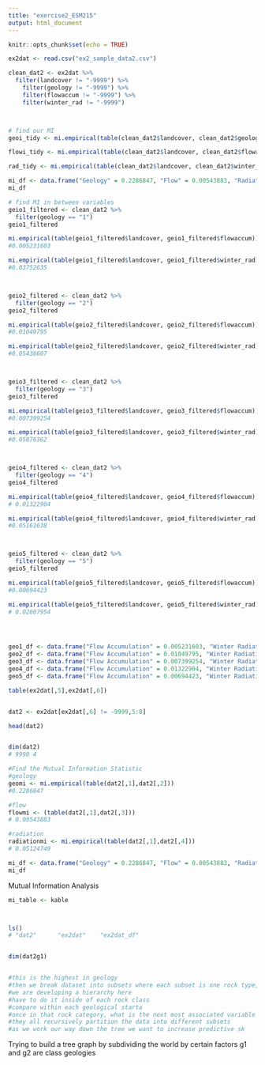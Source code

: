 ```yaml
---
title: "exercise2_ESM215"
output: html_document
---
```


```r
knitr::opts_chunk$set(echo = TRUE)
```

```r
ex2dat <- read.csv("ex2_sample_data2.csv")

clean_dat2 <- ex2dat %>% 
  filter(landcover != "-9999") %>% 
    filter(geology != "-9999") %>% 
    filter(flowaccum != "-9999") %>% 
    filter(winter_rad != "-9999")



# find our MI
geoi_tidy <- mi.empirical(table(clean_dat2$landcover, clean_dat2$geology))

flowi_tidy <- mi.empirical(table(clean_dat2$landcover, clean_dat2$flowaccum))

rad_tidy <- mi.empirical(table(clean_dat2$landcover, clean_dat2$winter_rad))

mi_df <- data.frame("Geology" = 0.2286847, "Flow" = 0.00543883, "Radiation" = 0.05124749)
mi_df

# find MI in between variables 
geio1_filtered <- clean_dat2 %>% 
  filter(geology == "1")
geio1_filtered

mi.empirical(table(geio1_filtered$landcover, geio1_filtered$flowaccum))
#0.005231603

mi.empirical(table(geio1_filtered$landcover, geio1_filtered$winter_rad))
#0.03752635



geio2_filtered <- clean_dat2 %>% 
  filter(geology == "2")
geio2_filtered

mi.empirical(table(geio2_filtered$landcover, geio2_filtered$flowaccum))
#0.01049795

mi.empirical(table(geio2_filtered$landcover, geio2_filtered$winter_rad))
#0.05438607



geio3_filtered <- clean_dat2 %>% 
  filter(geology == "3")
geio3_filtered

mi.empirical(table(geio3_filtered$landcover, geio3_filtered$flowaccum))
#0.007399254

mi.empirical(table(geio3_filtered$landcover, geio3_filtered$winter_rad))
#0.05876362



geio4_filtered <- clean_dat2 %>% 
  filter(geology == "4")
geio4_filtered

mi.empirical(table(geio4_filtered$landcover, geio4_filtered$flowaccum))
# 0.01322904

mi.empirical(table(geio4_filtered$landcover, geio4_filtered$winter_rad))
#0.05161638



geio5_filtered <- clean_dat2 %>% 
  filter(geology == "5")
geio5_filtered

mi.empirical(table(geio5_filtered$landcover, geio5_filtered$flowaccum))
#0.00694423

mi.empirical(table(geio5_filtered$landcover, geio5_filtered$winter_rad))
# 0.02607954




geo1_df <- data.frame("Flow Accumulation" = 0.005231603, "Winter Radiation" = 0.03752635)
geo2_df <- data.frame("Flow Accumulation" = 0.01049795, "Winter Radiation" = 0.05438607)
geo3_df <- data.frame("Flow Accumulation" = 0.007399254, "Winter Radiation" = 0.05876362)
geo4_df <- data.frame("Flow Accumulation" = 0.01322904, "Winter Radiation" = 0.05161638)
geo5_df <- data.frame("Flow Accumulation" = 0.00694423, "Winter Radiation" = 0.02607954)

table(ex2dat[,5],ex2dat[,6])


dat2 <- ex2dat[ex2dat[,6] != -9999,5:8]

head(dat2)


dim(dat2)
# 9990 4

#Find the Mutual Information Statistic
#geology
geomi <- mi.empirical(table(dat2[,1],dat2[,2]))
#0.2286847

#flow
flowmi <- (table(dat2[,1],dat2[,3]))
# 0.00543883

#radiation
radiationmi <- mi.empirical(table(dat2[,1],dat2[,4]))
# 0.05124749

mi_df <- data.frame("Geology" = 0.2286847, "Flow" = 0.00543883, "Radiation" = 0.05124749)
mi_df

```

Mutual Information Analysis
```r
mi_table <- kable




```

```r
ls()
# "dat2"      "ex2dat"    "ex2dat_df"


dim(dat2g1)


#this is the highest in geology
#then we break dataset into subsets where each subset is one rock type, geology I, II, III
#we are developing a hierarchy here
#have to do it inside of each rock class
#compare within each geological starta
#once in that rock category, what is the next most associated variable to land cover
#they all recursively partition the data into different subsets
#as we work our way down the tree we want to increase predictive sk
```
Trying to build a tree graph by subdividing the world by certain factors 
g1 and g2 are class geologies
